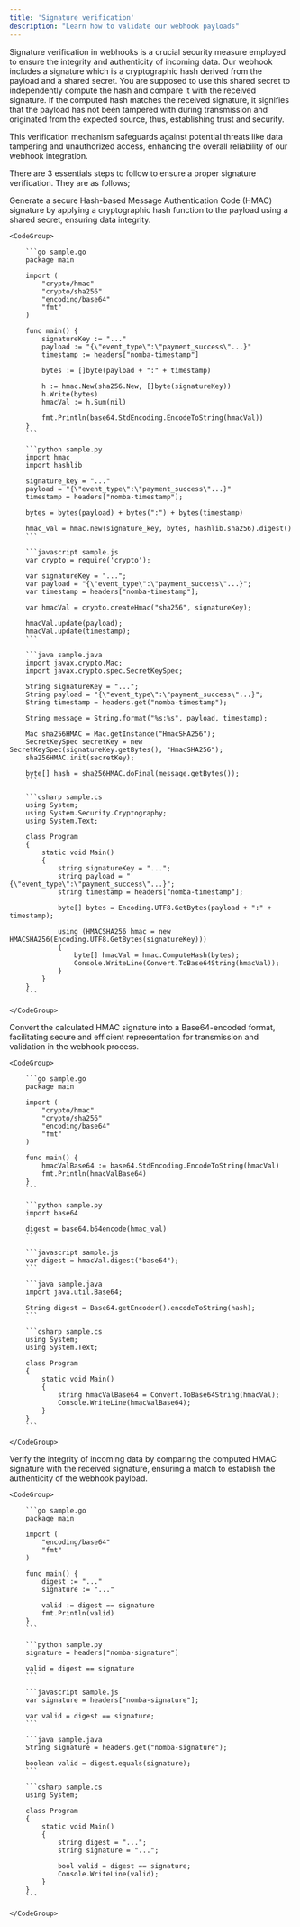 ```yaml
---
title: 'Signature verification'
description: "Learn how to validate our webhook payloads"
---
```


Signature verification in webhooks is a crucial security measure employed to ensure the integrity and authenticity of incoming data. Our webhook includes a signature which is a cryptographic hash derived from the payload and a shared secret. You are supposed to use this shared secret to independently compute the hash and compare it with the received signature. If the computed hash matches the received signature, it signifies that the payload has not been tampered with during transmission and originated from the expected source, thus, establishing trust and security. 

This verification mechanism safeguards against potential threats like data tampering and unauthorized access, enhancing the overall reliability of our webhook integration.

There are 3 essentials steps to follow to ensure a proper signature verification. They are as follows;

<Steps titleSize="p">
  <Step title="Calculate HMAC Signature">
    Generate a secure Hash-based Message Authentication Code (HMAC) signature by applying a cryptographic hash function to the payload using a shared secret, ensuring data integrity.

    <CodeGroup>

        ```go sample.go
        package main

        import (
            "crypto/hmac"
            "crypto/sha256"
            "encoding/base64"
            "fmt"
        )

        func main() {
            signatureKey := "..."
            payload := "{\"event_type\":\"payment_success\"...}"
            timestamp := headers["nomba-timestamp"]

            bytes := []byte(payload + ":" + timestamp)

            h := hmac.New(sha256.New, []byte(signatureKey))
            h.Write(bytes)
            hmacVal := h.Sum(nil)

            fmt.Println(base64.StdEncoding.EncodeToString(hmacVal))
        }
        ```

        ```python sample.py
        import hmac 
        import hashlib 

        signature_key = "..."
        payload = "{\"event_type\":\"payment_success\"...}"
        timestamp = headers["nomba-timestamp"];

        bytes = bytes(payload) + bytes(":") + bytes(timestamp) 

        hmac_val = hmac.new(signature_key, bytes, hashlib.sha256).digest()
        ```

        ```javascript sample.js
        var crypto = require('crypto');

        var signatureKey = "...";
        var payload = "{\"event_type\":\"payment_success\"...}"; 
        var timestamp = headers["nomba-timestamp"];

        var hmacVal = crypto.createHmac("sha256", signatureKey);

        hmacVal.update(payload); 
        hmacVal.update(timestamp);
        ```

        ```java sample.java
        import javax.crypto.Mac;
        import javax.crypto.spec.SecretKeySpec;

        String signatureKey = "...";
        String payload = "{\"event_type\":\"payment_success\"...}";
        String timestamp = headers.get("nomba-timestamp");

        String message = String.format("%s:%s", payload, timestamp);

        Mac sha256HMAC = Mac.getInstance("HmacSHA256");
        SecretKeySpec secretKey = new SecretKeySpec(signatureKey.getBytes(), "HmacSHA256");
        sha256HMAC.init(secretKey);

        byte[] hash = sha256HMAC.doFinal(message.getBytes());
        ```

        ```csharp sample.cs
        using System;
        using System.Security.Cryptography;
        using System.Text;

        class Program
        {
            static void Main()
            {
                string signatureKey = "...";
                string payload = "{\"event_type\":\"payment_success\"...}";
                string timestamp = headers["nomba-timestamp"];

                byte[] bytes = Encoding.UTF8.GetBytes(payload + ":" + timestamp);

                using (HMACSHA256 hmac = new HMACSHA256(Encoding.UTF8.GetBytes(signatureKey)))
                {
                    byte[] hmacVal = hmac.ComputeHash(bytes);
                    Console.WriteLine(Convert.ToBase64String(hmacVal));
                }
            }
        }
        ```

    </CodeGroup>

  </Step>

  <Step title="Base64 Conversion">
    Convert the calculated HMAC signature into a Base64-encoded format, facilitating secure and efficient representation for transmission and validation in the webhook process.

    <CodeGroup>

        ```go sample.go
        package main

        import (
            "crypto/hmac"
            "crypto/sha256"
            "encoding/base64"
            "fmt"
        )

        func main() {
            hmacValBase64 := base64.StdEncoding.EncodeToString(hmacVal)
            fmt.Println(hmacValBase64)
        }
        ```

        ```python sample.py
        import base64

        digest = base64.b64encode(hmac_val)
        ```

        ```javascript sample.js
        var digest = hmacVal.digest("base64");
        ```

        ```java sample.java
        import java.util.Base64;

        String digest = Base64.getEncoder().encodeToString(hash);
        ```

        ```csharp sample.cs
        using System;
        using System.Text;

        class Program
        {
            static void Main()
            {
                string hmacValBase64 = Convert.ToBase64String(hmacVal);
                Console.WriteLine(hmacValBase64);
            }
        }
        ```

    </CodeGroup>

  </Step>

  <Step title="Compare signatures">
    Verify the integrity of incoming data by comparing the computed HMAC signature with the received signature, ensuring a match to establish the authenticity of the webhook payload.

    <CodeGroup>

        ```go sample.go
        package main

        import (
            "encoding/base64"
            "fmt"
        )

        func main() {
            digest := "..."
            signature := "..."

            valid := digest == signature
            fmt.Println(valid)
        }
        ```

        ```python sample.py
        signature = headers["nomba-signature"]

        valid = digest == signature
        ```

        ```javascript sample.js
        var signature = headers["nomba-signature"];

        var valid = digest == signature;
        ```

        ```java sample.java
        String signature = headers.get("nomba-signature");

        boolean valid = digest.equals(signature);
        ```

        ```csharp sample.cs
        using System;

        class Program
        {
            static void Main()
            {
                string digest = "...";
                string signature = "...";

                bool valid = digest == signature;
                Console.WriteLine(valid);
            }
        }
        ```

    </CodeGroup>

  </Step>
  
</Steps>

